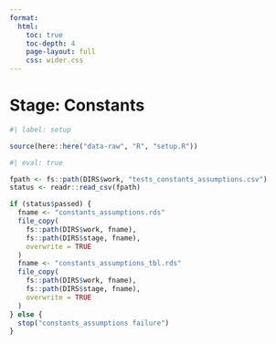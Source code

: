 ```yaml
---
format:
  html:
    toc: true
    toc-depth: 4
    page-layout: full
    css: wider.css
---    
```


# Stage: Constants

```r
#| label: setup

source(here::here("data-raw", "R", "setup.R"))

```


```r
#| eval: true

fpath <- fs::path(DIRS$work, "tests_constants_assumptions.csv")
status <- readr::read_csv(fpath)

if (status$passed) {
  fname <- "constants_assumptions.rds"
  file_copy(
    fs::path(DIRS$work, fname),
    fs::path(DIRS$stage, fname),
    overwrite = TRUE
  )
  fname <- "constants_assumptions_tbl.rds"
  file_copy(
    fs::path(DIRS$work, fname),
    fs::path(DIRS$stage, fname),
    overwrite = TRUE
  )  
} else {
  stop("constants_assumptions failure")
}

```
